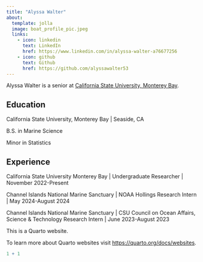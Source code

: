 ```yaml
---
title: "Alyssa Walter"
about:
  template: jolla
  image: boat_profile_pic.jpeg
  links:
    - icon: linkedin
      text: LinkedIn
      href: https://www.linkedin.com/in/alyssa-walter-a76677256 
    - icon: github
      text: Github
      href: https://github.com/alyssawalter53
---
```

Alyssa Walter is a senior at [California State University, Monterey Bay](https://jorgensenlabcsumb.weebly.com/our-team.html).

## Education

California State University, Monterey Bay | Seaside, CA  

B.S. in Marine Science 

Minor in Statistics

## Experience

California State University Monterey Bay | Undergraduate Researcher | November 2022-Present

Channel Islands National Marine Sanctuary | NOAA Hollings Research Intern | May 2024-August 2024

Channel Islands National Marine Sanctuary  | CSU Council on Ocean Affairs, Science & Technology Research Intern | June 2023-August 2023




This is a Quarto website.

To learn more about Quarto websites visit <https://quarto.org/docs/websites>.

```r
1 + 1
```
